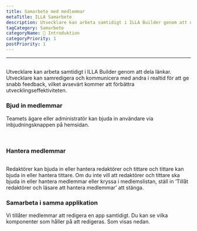 ```yaml
---
title: Samarbete med medlemmar
metaTitle: ILLA Samarbete
description: Utvecklare kan arbeta samtidigt i ILLA Builder genom att dela länkar. Utvecklare kan samredigera och kommunicera med andra i realtid för att ge snabb feedback, vilket avsevärt kommer att förbättra utvecklingseffektiviteten.
tagCategory: Samarbete
categoryName: 👋 Introduktion
categoryPriority: 1
postPriority: 1
---
```


* * *

## <Heading hidden>Samarbete med medlemmar</Heading>

Utvecklare kan arbeta samtidigt i ILLA Builder genom att dela länkar. Utvecklare kan samredigera och kommunicera med andra i realtid för att ge snabb feedback, vilket avsevärt kommer att förbättra utvecklingseffektiviteten.

### Bjud in medlemmar

Teamets ägare eller administratör kan bjuda in användare via inbjudningsknappen på hemsidan. 

<img src='https://cdn.illacloud.com/official-website/img/docs/assemble/collaboration.png' alt="" />

<img src='https://cdn.illacloud.com/official-website/img/docs/assemble/collaboration(1).png' alt="" />

### Hantera medlemmar

<img src='https://cdn.illacloud.com/official-website/img/docs/assemble/collaboration(2).png' alt="" />

Redaktörer kan bjuda in eller hantera redaktörer och tittare och tittare kan bjuda in eller hantera tittare. Om du inte vill att redaktörer och tittare ska bjuda in eller hantera medlemmar eller kryssa i medlemslistan, ställ in ‘Tillåt redaktörer och läsare att hantera medlemmar’ att stänga.

### Samarbeta i samma applikation

Vi tillåter medlemmar att redigera en app samtidigt. Du kan se vilka komponenter som håller på att redigeras. Som visas nedan. 

<img src='https://cdn.illacloud.com/official-website/img/docs/assemble/collaboration(3).png' alt="" />
